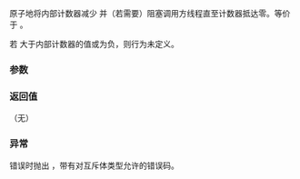 {{cpp/thread/latch/title|arrive_and_wait}}
{{cpp/thread/latch/navbar}}

{{dcl begin}}
{{dcl|since=c++20|1=
void arrive_and_wait( std::ptrdiff_t n = 1 );
}}
{{dcl end}}

原子地将内部计数器减少 {{c|n}} 并（若需要）阻塞调用方线程直至计数器抵达零。等价于 {{c|count_down(n); wait();}}。

若 {{c|n}} 大于内部计数器的值或为负，则行为未定义。

===参数===
{{par begin}}
{{par|n|内部计数器要减少的值}}
{{par end}}

===返回值===
（无）

===异常===
错误时抛出 {{lc|std::system_error}}，带有对互斥体类型允许的错误码。

{{langlinks|en|es|ja|ru}}